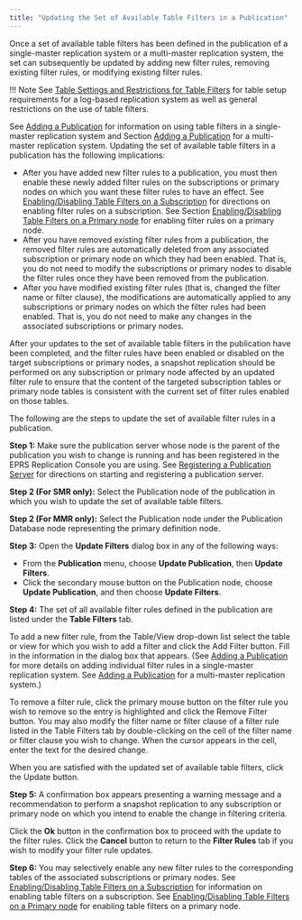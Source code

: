 ```yaml
---
title: "Updating the Set of Available Table Filters in a Publication"
---
```


<div id="updating_table_filters_in_pub" class="registered_link"></div>

Once a set of available table filters has been defined in the publication of a single-master replication system or a multi-master replication system, the set can subsequently be updated by adding new filter rules, removing existing filter rules, or modifying existing filter rules.

!!! Note
    See [Table Settings and Restrictions for Table Filters](../../02_overview/02_replication_concepts_and_definitions/13_table_filters/#table_settings_and_restrictions_for_table_filters) for table setup requirements for a log-based replication system as well as general restrictions on the use of table filters.

See [Adding a Publication](../../05_smr_operation/02_creating_publication/03_adding_publication/#adding_publication) for information on using table filters in a single-master replication system and Section [Adding a Publication](../../06_mmr_operation/02_creating_publication_mmr/#add_pub_mmr) for a multi-master replication system. Updating the set of available table filters in a publication has the following implications:

-   After you have added new filter rules to a publication, you must then enable these newly added filter rules on the subscriptions or primary nodes on which you want these filter rules to have an effect. See [Enabling/Disabling Table Filters on a Subscription](../../05_smr_operation/05_managing_subscription/04_enable_filters_on_subscription/#enable_filters_on_subscription) for directions on enabling filter rules on a subscription. See Section [Enabling/Disabling Table Filters on a Primary node](../../06_mmr_operation/09_enable_disable_table_filters/#enable_disable_table_filters) for enabling filter rules on a primary node.
-   After you have removed existing filter rules from a publication, the removed filter rules are automatically deleted from any associated subscription or primary node on which they had been enabled. That is, you do not need to modify the subscriptions or primary nodes to disable the filter rules once they have been removed from the publication.
-   After you have modified existing filter rules (that is, changed the filter name or filter clause), the modifications are automatically applied to any subscriptions or primary nodes on which the filter rules had been enabled. That is, you do not need to make any changes in the associated subscriptions or primary nodes.

After your updates to the set of available table filters in the publication have been completed, and the filter rules have been enabled or disabled on the target subscriptions or primary nodes, a snapshot replication should be performed on any subscription or primary node affected by an updated filter rule to ensure that the content of the targeted subscription tables or primary node tables is consistent with the current set of filter rules enabled on those tables.

The following are the steps to update the set of available filter rules in a publication.

**Step 1:** Make sure the publication server whose node is the parent of the publication you wish to change is running and has been registered in the EPRS Replication Console you are using. See [Registering a Publication Server](../../05_smr_operation/02_creating_publication/01_registering_publication_server/#registering_publication_server) for directions on starting and registering a publication server.

**Step 2 (For SMR only):** Select the Publication node of the publication in which you wish to update the set of available table filters.

**Step 2 (For MMR only):** Select the Publication node under the Publication Database node representing the primary definition node.

**Step 3:** Open the **Update Filters** dialog box in any of the following ways:

-   From the **Publication** menu, choose **Update Publication**, then **Update Filters**.
-   Click the secondary mouse button on the Publication node, choose **Update Publication**, and then choose **Update Filters**.

**Step 4:** The set of all available filter rules defined in the publication are listed under the **Table Filters** tab.

To add a new filter rule, from the Table/View drop-down list select the table or view for which you wish to add a filter and click the Add Filter button. Fill in the information in the dialog box that appears. (See [Adding a Publication](../../05_smr_operation/02_creating_publication/03_adding_publication/#adding_publication) for more details on adding individual filter rules in a single-master replication system. See [Adding a Publication](../../06_mmr_operation/02_creating_publication_mmr/#add_pub_mmr) for a multi-master replication system.)

To remove a filter rule, click the primary mouse button on the filter rule you wish to remove so the entry is highlighted and click the Remove Filter button. You may also modify the filter name or filter clause of a filter rule listed in the Table Filters tab by double-clicking on the cell of the filter name or filter clause you wish to change. When the cursor appears in the cell, enter the text for the desired change.

When you are satisfied with the updated set of available table filters, click the Update button.

**Step 5:** A confirmation box appears presenting a warning message and a recommendation to perform a snapshot replication to any subscription or primary node on which you intend to enable the change in filtering criteria.

Click the **Ok** button in the confirmation box to proceed with the update to the filter rules. Click the **Cancel** button to return to the **Filter Rules** tab if you wish to modify your filter rule updates.

**Step 6:** You may selectively enable any new filter rules to the corresponding tables of the associated subscriptions or primary nodes. See [Enabling/Disabling Table Filters on a Subscription](../../05_smr_operation/05_managing_subscription/04_enable_filters_on_subscription/#enable_filters_on_subscription) for information on enabling table filters on a subscription. See [Enabling/Disabling Table Filters on a Primary node](../../06_mmr_operation/09_enable_disable_table_filters/#enable_disable_table_filters) for enabling table filters on a primary node.

